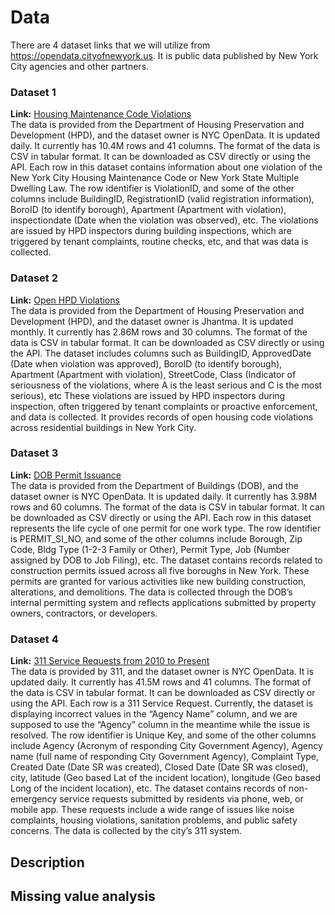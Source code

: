 # Data

There are 4 dataset links that we will utilize from [https://opendata.cityofnewyork.us](https://opendata.cityofnewyork.us/). It is public data published by New York City agencies and other partners.

### Dataset 1  
**Link:** [Housing Maintenance Code Violations](https://data.cityofnewyork.us/Housing-Development/Housing-Maintenance-Code-Violations/wvxf-dwi5/about_data)  
The data is provided from the Department of Housing Preservation and Development (HPD), and the dataset owner is NYC OpenData. It is updated daily. It currently has 10.4M rows and 41 columns. The format of the data is CSV in tabular format. It can be downloaded as CSV directly or using the API. Each row in this dataset contains information about one violation of the New York City Housing Maintenance Code or New York State Multiple Dwelling Law. The row identifier is ViolationID, and some of the other columns include BuildingID, RegistrationID (valid registration information), BoroID (to identify borough), Apartment (Apartment with violation), inspectiondate (Date when the violation was observed), etc. The violations are issued by HPD inspectors during building inspections, which are triggered by tenant complaints, routine checks, etc, and that was data is collected.

### Dataset 2  
**Link:** [Open HPD Violations](https://data.cityofnewyork.us/Housing-Development/Open-HPD-Violations/csn4-vhvf/about_data)  
The data is provided from the Department of Housing Preservation and Development (HPD), and the dataset owner is Jhantma. It is updated monthly. It currently has 2.86M rows and 30 columns. The format of the data is CSV in tabular format. It can be downloaded as CSV directly or using the API. The dataset includes columns such as BuildingID, ApprovedDate (Date when violation was approved), BoroID (to identify borough), Apartment (Apartment with violation), StreetCode, Class (Indicator of seriousness of the violations, where A is the least serious and C is the most serious), etc These violations are issued by HPD inspectors during inspection, often triggered by tenant complaints or proactive enforcement, and data is collected. It provides records of open housing code violations across residential buildings in New York City.

### Dataset 3  
**Link:** [DOB Permit Issuance](https://data.cityofnewyork.us/Housing-Development/DOB-Permit-Issuance/ipu4-2q9a/about_data)  
The data is provided from the Department of Buildings (DOB), and the dataset owner is NYC OpenData. It is updated daily. It currently has 3.98M rows and 60 columns. The format of the data is CSV in tabular format. It can be downloaded as CSV directly or using the API. Each row in this dataset represents the life cycle of one permit for one work type. The row identifier is PERMIT_SI_NO, and some of the other columns include Borough, Zip Code, Bldg Type (1-2-3 Family or Other), Permit Type, Job (Number assigned by DOB to Job Filing), etc. The dataset contains records related to construction permits issued across all five boroughs in New York. These permits are granted for various activities like new building construction, alterations, and demolitions. The data is collected through the DOB’s internal permitting system and reflects applications submitted by property owners, contractors, or developers.

### Dataset 4  
**Link:** [311 Service Requests from 2010 to Present](https://data.cityofnewyork.us/Social-Services/311-Service-Requests-from-2010-to-Present/erm2-nwe9/about_data)  
The data is provided by 311, and the dataset owner is NYC OpenData. It is updated daily. It currently has 41.5M rows and 41 columns. The format of the data is CSV in tabular format. It can be downloaded as CSV directly or using the API. Each row is a 311 Service Request. Currently, the dataset is displaying incorrect values in the "Agency Name" column, and we are supposed to use the "Agency" column in the meantime while the issue is resolved. The row identifier is Unique Key, and some of the other columns include Agency (Acronym of responding City Government Agency), Agency name (full name of responding City Government Agency), Complaint Type, Created Date (Date SR was created), Closed Date (Date SR was closed), city, latitude (Geo based Lat of the incident location), longitude (Geo based Long of the incident location), etc. The dataset contains records of non-emergency service requests submitted by residents via phone, web, or mobile app. These requests include a wide range of issues like noise complaints, housing violations, sanitation problems, and public safety concerns. The data is collected by the city’s 311 system.



## Description

## Missing value analysis
